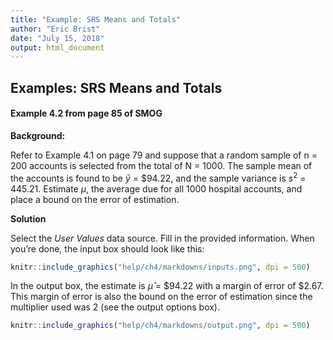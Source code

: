 ```yaml
---
title: "Example: SRS Means and Totals"
author: "Eric Brist"
date: "July 15, 2018"
output: html_document
---
```


## Examples: SRS Means and Totals

#### Example 4.2 from page 85 of SMOG

**Background:**

Refer to Example 4.1 on page 79 and suppose that a random sample of n = 200 accounts is selected from the total of N = 1000. The sample mean of the accounts is found to be $\bar y$ = \$94.22, and the sample variance is $s^2$ = 445.21. Estimate $\mu$, the average due for all 1000 hospital accounts, and place a bound on the error of estimation.

**Solution**

Select the *User Values* data source. Fill in the provided information. When you're done, the input box should look like this:

```r
knitr::include_graphics("help/ch4/markdowns/inputs.png", dpi = 500)
```

In the output box, the estimate is $\hat \mu$ = \$94.22 with a margin of error of \$2.67. This margin of error is also the bound on the error of estimation since the multiplier used was 2 (see the output options box). 

```r
knitr::include_graphics("help/ch4/markdowns/output.png", dpi = 500)
```
